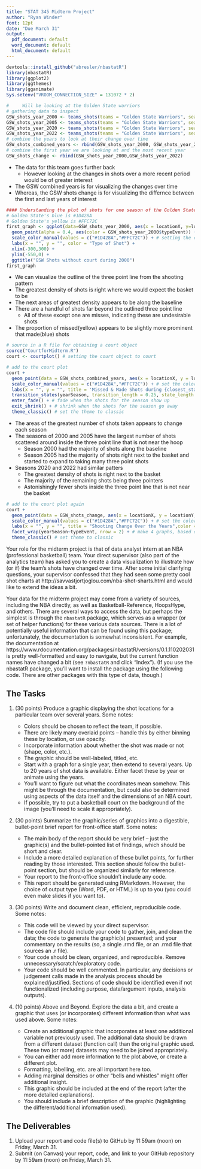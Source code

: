 ```yaml
---
title: "STAT 345 Midterm Project"
author: "Ryan Winder"
font: 12pt
date: "Due March 31"
output:
  pdf_document: default
  word_document: default
  html_document: default
---
```


```r
devtools::install_github("abresler/nbastatR")
library(nbastatR)
library(ggplot2)
library(ggthemes)
library(gganimate)
Sys.setenv("VROOM_CONNECTION_SIZE" = 131072 * 2)
```

```r
#     Will be looking at the Golden State warriors
# gathering data to inspect
GSW_shots_year_2000 <- teams_shots(teams = "Golden State Warriors", seasons = 2000)
GSW_shots_year_2005 <- teams_shots(teams = "Golden State Warriors", seasons = 2005)
GSW_shots_year_2020 <- teams_shots(teams = "Golden State Warriors", seasons = 2020)
GSW_shots_year_2022 <- teams_shots(teams = "Golden State Warriors", seasons = 2022)
# combine the years to look at their change over time
GSW_shots_combined_years <- rbind(GSW_shots_year_2000, GSW_shots_year_2005, GSW_shots_year_2020, GSW_shots_year_2022)
# combine the first year we are looking at and the most recent year
GSW_shots_change <- rbind(GSW_shots_year_2000,GSW_shots_year_2022)
```

 -  The data for this team goes further back
    -  However looking at the changes in shots over a more recent period would be of greater interest
 -  The GSW combined years is for visualizing the changes over time
 -  Whereas, the GSW shots change is for visualizing the differnce between the first and last years of interest

```r
#### Understanding the plot of shots for one season of the Golden State Warriors
# Golden State's blue is #1D428A 
# Golden State's yellow is #FFC72C
first_graph <- ggplot(data=GSW_shots_year_2000, aes(x = locationX, y=locationY - 500)) + # needed to bring the points down to were we can see them
  geom_point(alpha = 0.4, aes(color = GSW_shots_year_2000$typeEvent)) +  # changing opacity and color
  scale_color_manual(values = c("#1D428A","#FFC72C")) + # setting the colors to Golden State's colors
  labs(x = "", y = "", color = "Type of Shot") +
  xlim(-300,300) + 
  ylim(-550,0) + 
  ggtitle("GSW Shots without court during 2000")
first_graph
```

 -  We can visualize the outline of the three point line from the shooting pattern
 -  The greatest density of shots is right where we would expect the basket to be
 -  The next areas of greatest density appears to be along the baseline
 -  There are a handful of shots far beyond the outlined three point line
    -  All of these except one are misses, indicating these are undesirable shots
 -  The proportion of missed(yellow) appears to be slightly more prominent that made(blue) shots
 
```r
# source in a R file for obtaining a court object
source("CourtforMidterm.R")
court <- courtplot() # setting the court object to court
```

```r
# add to the court plot
court +
  geom_point(data = GSW_shots_combined_years, aes(x = locationX, y = locationY, color = typeEvent), alpha = 0.25) + # set data to the comnbined years of interest, and color the points to makes/misses
  scale_color_manual(values = c("#1D428A","#FFC72C")) + # set the colors of the points to the colors of Golden State
  labs(x = "", y = "", title = 'Missed & Made Shots during {closest_state}',color = "Type of Shot") + # make the x and y have no title, set the title of the plot to update depending on the year we are looking at, and update the title of the legend 
  transition_states(yearSeason, transition_length = 0.25, state_length = 3) + # transition based on the year of the season, and view the season for 3 seconds, and take 0.25 seconds to switch to the next season
  enter_fade() + # fade when the shots for the season show up
  exit_shrink() + # shrink when the shots for the season go away
  theme_classic() # set the theme to classic
```

 -  The areas of the greatest number of shots taken appears to change each season
 -  The seasons of 2000 and 2005 have the largest number of shots scattered around inside the three point line that is not near the hoop
    -  Season 2000 had the majority of shots along the baseline
    -  Season 2005 had the majority of shots right next to the basket and started to expand to taking many three point shots
 -  Seasons 2020 and 2022 had similar patters
    -  The greatest density of shots is right next to the basket
    -  The majority of the remaining shots being three pointers
    -  Astonishingly fewer shots inside the three point line that is not near the basket

```r
# add to the court plot again
court +
  geom_point(data = GSW_shots_change, aes(x = locationX, y = locationY, color = typeEvent), alpha = 0.2) + # set the data to the shots change, the color to miss or make, and the opacity
  scale_color_manual(values = c("#1D428A","#FFC72C")) + # set the colors for misses/makes to the Golden State colors
  labs(x = "", y = "", title = "Shooting Change Over the Years",color = "Type of Shot") + # make sure the x and y axis have no title, set the overarching title, and set the legend title
  facet_wrap(yearSeason~typeEvent, nrow = 2) + # make 4 graphs, based on the season(which there are two), and the type of shot(which is miss or make), and have two rows
  theme_classic() # set theme to classic
```




Your role for the midterm project is that of data analyst intern at an NBA (professional basketball) team. Your direct supervisor (also part of the analytics team) has asked you to create a data visualization to illustrate how (or if) the team's shots have changed over time. After some initial clarifying questions, your supervisor confessed that they had seen some pretty cool shot charts at http://savvastjortjoglou.com/nba-shot-sharts.html and would like to extend the ideas a bit. 

Your data for the midterm project may come from a variety of sources, including the NBA directly, as well as Basketball-Reference, HoopsHype, and others. There are several ways to access the data, but perhaps the simplest is through the `nbastatR` package, which serves as a wrapper (or set of helper functions) for these various data sources. There is a lot of potentially useful information that can be found using this package; unfortunately, the documentation is somewhat inconsistent. For example, the documentation at https://www.rdocumentation.org/packages/nbastatR/versions/0.1.110202031 is pretty well-formatted and easy to navigate, but the current function names have changed a bit (see `?nbastatR` and click "Index"). (If you use the nbastatR package, you'll want to install the package using the following code. There are other packages with this type of data, though.)


## The Tasks

1. (30 points) Produce a graphic displaying the shot locations for a particular team over several years. Some notes:

   - Colors should be chosen to reflect the team, if possible.
   - There are likely many overlaid points -- handle this by either binning these by location, or use opacity.
   - Incorporate information about whether the shot was made or not (shape, color, etc.).
   - The graphic should be well-labeled, titled, etc.
   - Start with a graph for a single year, then extend to several years. Up to 20 years of shot data is available. Either facet these by year or animate using the years.
   - You'll want to figure out what the coordinates mean somehow. This might be through the documentation, but could also be determined using aspects of the data itself and the dimensions of an NBA court.
    - If possible, try to put a basketball court on the background of the image (you'll need to scale it appropriately).


2. (30 points) Summarize the graphic/series of graphics into a digestible, bullet-point brief report for front-office staff. Some notes:

   - The main body of the report should be very brief -- just the graphic(s) and the bullet-pointed list of findings, which should be short and clear.
   - Include a more detailed explanation of these bullet points, for further reading by those interested. This section should follow the bullet-point section, but should be organized similarly for reference. 
   - Your report to the front-office shouldn't include any code.
   - This report should be generated using RMarkdown. However, the choice of output type (Word, PDF, or HTML) is up to you (you could even make slides if you want to). 



3. (30 points) Write and document clean, efficient, reproducible code. Some notes:

   - This code will be viewed by your direct supervisor.
   - The code file should include your code to gather, join, and clean the data; the code to generate the graphic(s) presented; and your commentary on the results (so, a single .rmd file, or an .rmd file that sources an .r file).
   - Your code should be clean, organized, and reproducible. Remove unnecessary/scratch/exploratory code.
   - Your code should be well commented. In particular, any decisions or judgement calls made in the analysis process should be explained/justified. Sections of code should be identified even if not functionalized (including purpose, data/argument inputs, analysis outputs).
   
4. (10 points) Above and Beyond. Explore the data a bit, and create a graphic that uses (or incorporates) different information than what was used above. Some notes:

   - Create an additional graphic that incorporates at least one additional variable not previously used. The additional data should be drawn from a different dataset (function call) than the original graphic used. These two (or more) datasets may need to be joined appropriately.
   - You can either add more information to the plot above, or create a different plot. 
   - Formatting, labelling, etc. are all important here too.
   - Adding marginal densities or other "bells and whistles" might offer additional insight.
   - This graphic should be included at the end of the report (after the more detailed explanations). 
   - You should include a brief description of the graphic (highlighting the different/additional information used).

  
## The Deliverables

1. Upload your report and code file(s) to GitHub by 11:59am (noon) on Friday, March 31.
2. Submit (on Canvas) your report, code, and link to your GitHub repository by 11:59am (noon) on Friday, March 31.
  